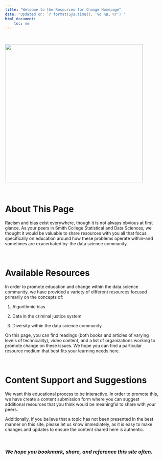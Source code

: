 ```yaml
---
title: "Welcome to the Resources for Change Homepage"
date: "Updated on: `r format(Sys.time(), '%d %B, %Y')`"
html_document:
    toc: no
---
```


$~$
$~$

<img src = https://static01.nyt.com/images/2019/12/08/business/06View-illo/06View-illo-superJumbo.jpg height = 450>


$~$
$~$

# About This Page

Racism and bias exist everywhere, though it is not always obvious at first glance. As your peers in Smith College Statistical and Data Sciences, we thought it would be valuable to share resources with you all that focus specifically on education around how these problems operate within--and sometimes are exacerbated by--the data science community. 

$~$

# Available Resources

In order to promote education and change within the data science community, we have provided a variety of different resources focused primarily on the concepts of: 

1) Algorithmic bias

2) Data in the criminal justice system

3) Diversity within the data science community

On this page, you can find readings (both books and articles of varying levels of technicality), video content, and a list of organizations working to promote change on these issues. We hope you can find a particular resource medium that best fits your learning needs here. 

$~$

# Content Support and Suggestions 

We want this educational process to be interactive. In order to promote this, we have create a content submission form where you can suggest additional resources that you think would be meaningful to share with your peers.

Additionally, if you believe that a topic has not been presented in the best manner on this site, please let us know immediately, as it is easy to make changes and updates to ensure the content shared here is authentic. 

$~$

### _We hope you bookmark, share, and reference this site often._ 





